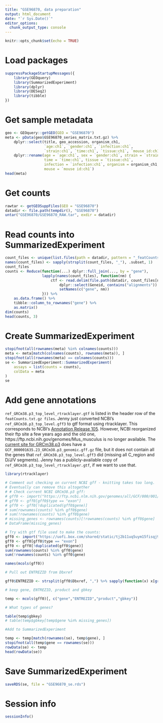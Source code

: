 ```yaml
---
title: "GSE96870, data preparation"
output: html_document
date: "`r Sys.Date()`"
editor_options:
  chunk_output_type: console
---
```


```r
knitr::opts_chunk$set(echo = TRUE)
```

# Load packages

```r
suppressPackageStartupMessages({
	library(GEOquery)
	library(SummarizedExperiment)
	library(dplyr)
	library(DESeq2)
	library(tibble)
})
```

# Get sample metadata

```r
geo <- GEOquery::getGEO(GEO = "GSE96870")
meta <- pData(geo$GSE96870_series_matrix.txt.gz) %>%
	dplyr::select(title, geo_accession, organism_ch1,
				  `age:ch1`, `gender:ch1`, `infection:ch1`,
				  `strain:ch1`, `time:ch1`, `tissue:ch1`, `mouse id:ch1`) %>%
	dplyr::rename(age = `age:ch1`, sex = `gender:ch1`, strain = `strain:ch1`,
				  time = `time:ch1`, tissue = `tissue:ch1`,
				  infection = `infection:ch1`, organism = organism_ch1,
				  mouse = `mouse id:ch1`)
head(meta)


```

# Get counts

```r
rawtar <- getGEOSuppFiles(GEO = "GSE96870")
datadir <- file.path(tempdir(), "GSE96870")
untar("GSE96870/GSE96870_RAW.tar", exdir = datadir)
```

# Read counts into SummarizedExperiment

```r
count_files <- unique(list.files(path = datadir, pattern = "_featCounts.txt.gz"))
names(count_files) <- sapply(strsplit(count_files, "_"), .subset, 1)
count_files
counts <- Reduce(function(...) dplyr::full_join(..., by = "gene"),
				 lapply(names(count_files), function(nm) {
					 ctf <- read.delim(file.path(datadir, count_files[nm]), header = TRUE, skip = 1) %>%
						 dplyr::select(Geneid, contains("alignments")) %>%
						 setNames(c("gene", nm))
				 })) %>%
	as.data.frame() %>%
	tibble::column_to_rownames("gene") %>%
	as.matrix()
dim(counts)
head(counts, 3)
```

# Create SummarizedExperiment

```r
stopifnot(all(rownames(meta) %in% colnames(counts)))
meta <- meta[match(colnames(counts), rownames(meta)), ]
stopifnot(all(rownames(meta) == colnames(counts)))
se <- SummarizedExperiment::SummarizedExperiment(
	assays = list(counts = counts),
	colData = meta
)
se
```

# Add gene annotations

`ref_GRCm38.p3_top_level_rtracklayer.gtf` is listed in the header row
of the `featCounts.txt.gz files`. Jenny just converted NCBI's
`ref_GRCm38.p3_top_level.gff3` to gtf format using rtracklayer. This
corresponds to NCBI's [Annotation Release
105](https://www.ncbi.nlm.nih.gov/genome/annotation_euk/Mus_musculus/105/). However,
NCBI reorganized their ftp site a few years ago and the old one,
https://ftp.ncbi.nih.gov/genomes/Mus_musculus is no longer
available. The [current site for
GRCm38.p3](https://ftp.ncbi.nlm.nih.gov/genomes/all/GCF/000/001/635/GCF_000001635.23_GRCm38.p3/)
does have a `GCF_000001635.23_GRCm38.p3_genomic.gff.gz` file, but it
does not contain all the genes that `ref_GRCm38.p3_top_level.gff3` did
(missing all C_region and D/J/V segments). Jenny has a
publicly-available copy of `ref_GRCm38.p3_top_level_rtracklayer.gtf`,
if we want to use that.

```r
library(rtracklayer)

# Comment out checking on current NCBI gff - knitting takes too long.
# Eventually can remove this altogether
# # Check current NCBI GRCm38.p3 gff:
# gff0 <- import("https://ftp.ncbi.nlm.nih.gov/genomes/all/GCF/000/001/635/GCF_000001635.23_GRCm38.p3/GCF_000001635.23_GRCm38.p3_genomic.gff.gz")
# gff0 <- gff0[gff0$type == "exon"]
# gff0 <- gff0[!duplicated(gff0$gene)]
# sum(rownames(counts) %in% gff0$gene)
# sum(!rownames(counts) %in% gff0$gene)
# missing_genes <- rownames(counts)[!rownames(counts) %in% gff0$gene]
# DataFrame(missing_genes)

# Try with gtf file used to make the counts:
gff0 <- import("https://uofi.box.com/shared/static/tj2b11uq5uym15fisqj9dg9nlcxlgimb.gz", format = "gtf")
gff0 <- gff0[gff0$type == "exon"]
gff0 <- gff0[!duplicated(gff0$gene)]
sum(rownames(counts) %in% gff0$gene)
sum(!rownames(counts) %in% gff0$gene)

names(mcols(gff0))

# Pull out ENTREZID from Dbxref

gff0$ENTREZID <- strsplit(gff0$Dbxref, ",") %>% sapply(function(x) x[grep("GeneID", x)]) %>% gsub("GeneID:","", .)

# keep gene, ENTREZID, product and gbkey

temp <- mcols(gff0)[, c("gene","ENTREZID","product","gbkey")]

# What types of genes?

table(temp$gbkey)
# table(temp$gbkey[temp$gene %in% missing_genes])

#Add to SummarizedExperiment

temp <- temp[match(rownames(se), temp$gene), ]
stopifnot(all(temp$gene == rownames(se)))
rowData(se) <- temp
head(rowData(se))

```


# Save SummarizedExperiment

```r
saveRDS(se, file = "GSE96870_se.rds")
```

# Session info

```r
sessionInfo()
```
